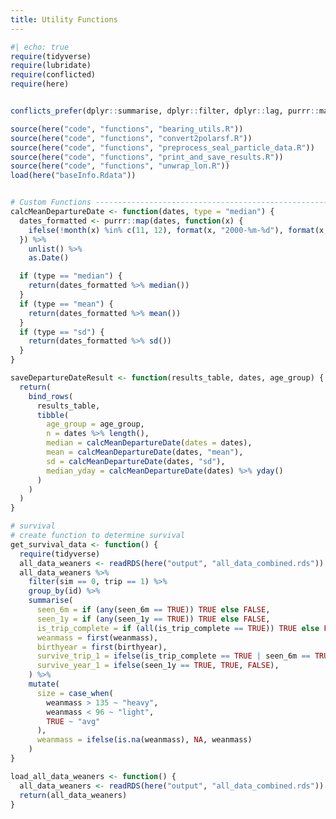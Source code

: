 ```yaml
---
title: Utility Functions
---
```


```r
#| echo: true
require(tidyverse)
require(lubridate)
require(conflicted)
require(here)


conflicts_prefer(dplyr::summarise, dplyr::filter, dplyr::lag, purrr::map, dplyr::select, .quiet = TRUE)

source(here("code", "functions", "bearing_utils.R"))
source(here("code", "functions", "convert2polarsf.R"))
source(here("code", "functions", "preprocess_seal_particle_data.R"))
source(here("code", "functions", "print_and_save_results.R"))
source(here("code", "functions", "unwrap_lon.R"))
load(here("baseInfo.Rdata"))


# Custom Functions ---------------------------------------------------------
calcMeanDepartureDate <- function(dates, type = "median") {
  dates_formatted <- purrr::map(dates, function(x) {
    ifelse(!month(x) %in% c(11, 12), format(x, "2000-%m-%d"), format(x, "1999-%m-%d"))
  }) %>%
    unlist() %>%
    as.Date()

  if (type == "median") {
    return(dates_formatted %>% median())
  }
  if (type == "mean") {
    return(dates_formatted %>% mean())
  }
  if (type == "sd") {
    return(dates_formatted %>% sd())
  }
}

saveDepartureDateResult <- function(results_table, dates, age_group) {
  return(
    bind_rows(
      results_table,
      tibble(
        age_group = age_group,
        n = dates %>% length(),
        median = calcMeanDepartureDate(dates = dates),
        mean = calcMeanDepartureDate(dates, "mean"),
        sd = calcMeanDepartureDate(dates, "sd"),
        median_yday = calcMeanDepartureDate(dates) %>% yday()
      )
    )
  )
}

# survival
# create function to determine survival
get_survival_data <- function() {
  require(tidyverse)
  all_data_weaners <- readRDS(here("output", "all_data_combined.rds"))
  all_data_weaners %>%
    filter(sim == 0, trip == 1) %>%
    group_by(id) %>%
    summarise(
      seen_6m = if (any(seen_6m == TRUE)) TRUE else FALSE,
      seen_1y = if (any(seen_1y == TRUE)) TRUE else FALSE,
      is_trip_complete = if (all(is_trip_complete == TRUE)) TRUE else FALSE,
      weanmass = first(weanmass),
      birthyear = first(birthyear),
      survive_trip_1 = ifelse(is_trip_complete == TRUE | seen_6m == TRUE, TRUE, FALSE),
      survive_year_1 = ifelse(seen_1y == TRUE, TRUE, FALSE),
    ) %>%
    mutate(
      size = case_when(
        weanmass > 135 ~ "heavy",
        weanmass < 96 ~ "light",
        TRUE ~ "avg"
      ),
      weanmass = ifelse(is.na(weanmass), NA, weanmass)
    )
}

load_all_data_weaners <- function() {
  all_data_weaners <- readRDS(here("output", "all_data_combined.rds"))
  return(all_data_weaners)
}
```

